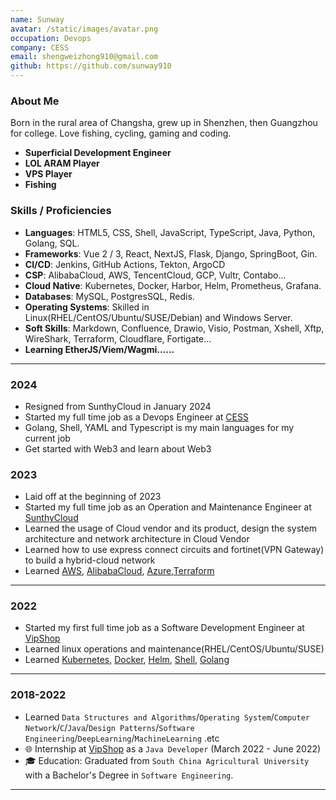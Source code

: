 ```yaml
---
name: Sunway
avatar: /static/images/avatar.png
occupation: Devops
company: CESS
email: shengweizhong910@gmail.com
github: https://github.com/sunway910
---
```


### About Me

Born in the rural area of Changsha, grew up in Shenzhen, then Guangzhou for college. Love fishing, cycling, gaming and coding.

- **Superficial Development Engineer**
- **LOL ARAM Player**
- **VPS Player**
- **Fishing**

### Skills / Proficiencies
- **Languages**: HTML5, CSS, Shell, JavaScript, TypeScript, Java, Python, Golang, SQL.
- **Frameworks**: Vue 2 / 3, React, NextJS, Flask, Django, SpringBoot, Gin.
- **CI/CD**: Jenkins, GitHub Actions, Tekton, ArgoCD
- **CSP**: AlibabaCloud, AWS, TencentCloud, GCP, Vultr, Contabo...
- **Cloud Native**: Kubernetes, Docker, Harbor, Helm, Prometheus, Grafana.
- **Databases**: MySQL, PostgresSQL, Redis.
- **Operating Systems**: Skilled in Linux(RHEL/CentOS/Ubuntu/SUSE/Debian) and Windows Server.
- **Soft Skills**: Markdown, Confluence, Drawio, Visio, Postman, Xshell, Xftp, WireShark, Terraform, Cloudflare, Fortigate...
- **Learning EtherJS/Viem/Wagmi......**
---

### 2024

- Resigned from SunthyCloud in January 2024
- Started my full time job as a Devops Engineer at [CESS](https://cess.network/)
- Golang, Shell, YAML and Typescript is my main languages for my current job
- Get started with Web3 and learn about Web3


### 2023

- Laid off at the beginning of 2023
- Started my full time job as an Operation and Maintenance Engineer at [SunthyCloud](https://www.sunthycloud.com/)
- Learned the usage of Cloud vendor and its product, design the system architecture and network architecture in Cloud Vendor
- Learned how to use express connect circuits and fortinet(VPN Gateway) to build a hybrid-cloud network
- Learned [AWS](https://aws.amazon.com/), [AlibabaCloud](https://www.alibabacloud.com/), [Azure](https://aws.amazon.com/),[Terraform](https://www.alibabacloud.com/solutions/devops/terraform)

---

### 2022

- Started my first full time job as a Software Development Engineer at [VipShop](https://www.vip.com/)
- Learned linux operations and maintenance(RHEL/CentOS/Ubuntu/SUSE)
- Learned [Kubernetes](https://kubernetes.io/docs/concepts/overview/), [Docker](https://www.docker.com/get-started/), [Helm](https://helm.sh/docs/), [Shell](https://www.shellscript.sh/), [Golang](https://go.dev/)

---

### 2018-2022
- Learned `Data Structures and Algorithms`/`Operating System`/`Computer Network`/`C`/`Java`/`Design Patterns`/`Software Engineering`/`DeepLearning`/`MachineLearning` .etc
- 🌐 Internship at [VipShop](https://www.vip.com/) as a `Java Developer` (March 2022 - June 2022)
- 🎓 Education: Graduated from `South China Agricultural University` with a Bachelor's Degree in `Software Engineering`.
---